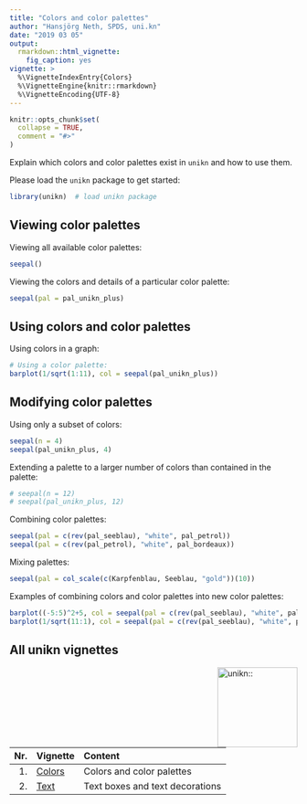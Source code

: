```yaml
---
title: "Colors and color palettes"
author: "Hansjörg Neth, SPDS, uni.kn"
date: "2019 03 05"
output: 
  rmarkdown::html_vignette: 
    fig_caption: yes
vignette: > 
  %\VignetteIndexEntry{Colors}
  %\VignetteEngine{knitr::rmarkdown}
  %\VignetteEncoding{UTF-8}
---
```


```r
knitr::opts_chunk$set(
  collapse = TRUE,
  comment = "#>"
)
```

Explain which colors and color palettes exist in `unikn` and how to use them.

Please load the `unikn` package to get started: 

```r
library(unikn)  # load unikn package
```


## Viewing color palettes

Viewing all available color palettes:

```r
seepal()
```

Viewing the colors and details of a particular color palette:

```r
seepal(pal = pal_unikn_plus)
```

## Using colors and color palettes

Using colors in a graph:

```r
# Using a color palette:
barplot(1/sqrt(1:11), col = seepal(pal_unikn_plus))
```





## Modifying color palettes

Using only a subset of colors:

```r
seepal(n = 4)
seepal(pal_unikn_plus, 4)
```

Extending a palette to a larger number of colors than contained in the palette:

```r
# seepal(n = 12)
# seepal(pal_unikn_plus, 12)
```

Combining color palettes: 

```r
seepal(pal = c(rev(pal_seeblau), "white", pal_petrol))
seepal(pal = c(rev(pal_petrol), "white", pal_bordeaux))
```

Mixing palettes:

```r
seepal(pal = col_scale(c(Karpfenblau, Seeblau, "gold"))(10))
```

Examples of combining colors and color palettes into new color palettes:

```r
barplot((-5:5)^2+5, col = seepal(pal = c(rev(pal_seeblau), "white", pal_pinky)))
barplot(1/sqrt(11:1), col = seepal(pal = c(rev(pal_seeblau), "white", pal_seegruen)))
```

## All unikn vignettes

<!-- unikn pkg logo and link: -->
<a href = "https://github.com/hneth/unikn/">
<img src = "../inst/pix/unikn.png" alt = "unikn::" align = "right" width = "140px" style = "width: 140px; float: right; border:0;"/>
</a>

<!-- Index of vignettes: -->

| Nr.  | Vignette | Content    |        
| ---: |:---------|:-----------|
| 1. | [Colors](colors.html) | Colors and color palettes | 
| 2. | [Text](text.html)     | Text boxes and text decorations | 

<!-- eof. -->
